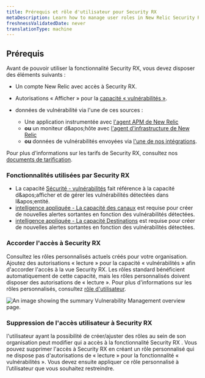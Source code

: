 ```yaml
---
title: Prérequis et rôle d'utilisateur pour Security RX
metaDescription: Learn how to manage user roles in New Relic Security RX.
freshnessValidatedDate: never
translationType: machine
---
```


## Prérequis

Avant de pouvoir utiliser la fonctionnalité Security RX, vous devez disposer des éléments suivants :

* Un compte New Relic avec accès à Security RX.

* Autorisations « Afficher » pour la [capacité « vulnérabilités »](/docs/accounts/accounts-billing/new-relic-one-user-management/user-permissions/#security).

* données de vulnérabilité via l&apos;une de ces sources :

  * Une application instrumentée avec [l&apos;agent APM de New Relic](docs/apm/new-relic-apm/getting-started/introduction-apm/)
  * **ou** un moniteur d&amp;apos;hôte avec [l&apos;agent d&apos;infrastructure de New Relic](docs/infrastructure/infrastructure-agent/new-relic-guided-install-overview/)
  * **ou** données de vulnérabilités envoyées via [l&apos;une de nos intégrations](/docs/vulnerability-management/integrations/overview).

Pour plus d&apos;informations sur les tarifs de Security RX, consultez nos [documents de tarification](/docs/licenses/license-information/usage-plans/new-relic-one-usage-plan-descriptions/#list-price).

### Fonctionnalités utilisées par Security RX

* La capacité [Sécurité - vulnérabilités](/docs/accounts/accounts-billing/new-relic-one-user-management/user-permissions/#security) fait référence à la capacité d&amp;apos;afficher et de gérer les vulnérabilités détectées dans l&amp;apos;entité.
* [intelligence appliquée - La capacité des canaux](/docs/accounts/accounts-billing/new-relic-one-user-management/user-permissions/#applied-intelligence) est requise pour créer de nouvelles alertes sortantes en fonction des vulnérabilités détectées.
* [intelligence appliquée - La capacité Destinations](/docs/accounts/accounts-billing/new-relic-one-user-management/user-permissions/#applied-intelligence) est requise pour créer de nouvelles alertes sortantes en fonction des vulnérabilités détectées.

### Accorder l&apos;accès à Security RX

Consultez les rôles personnalisés actuels créés pour votre organisation. Ajoutez des autorisations « lecture » pour la capacité « vulnérabilités » afin d&apos;accorder l&apos;accès à la vue Security RX. Les rôles standard bénéficient automatiquement de cette capacité, mais les rôles personnalisés doivent disposer des autorisations de « lecture ». Pour plus d&apos;informations sur les rôles personnalisés, consultez [rôle d&apos;utilisateur](/docs/accounts/accounts-billing/new-relic-one-user-management/user-management-concepts/#roles).

<img title="Vulnerability Management overview" alt="An image showing the summary Vulnerability Management overview page." src="/images/vm_user_role.webp" />

### Suppression de l&apos;accès utilisateur à Security RX

l&apos;utilisateur ayant la possibilité de créer/ajuster des rôles au sein de son organisation peut modifier qui a accès à la fonctionnalité Security RX . Vous pouvez supprimer l&apos;accès à Security RX en créant un rôle personnalisé qui ne dispose pas d&apos;autorisations de « lecture » pour la fonctionnalité « vulnérabilités ». Vous devez ensuite appliquer ce rôle personnalisé à l’utilisateur que vous souhaitez restreindre.